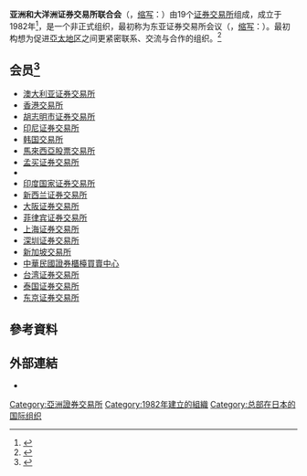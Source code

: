 {{Multiple issues|
{{Primarysources|time=2021-02-06T09:24:24+00:00}}
{{Refimprove|time=2021-02-06T09:24:24+00:00}}
}}
{{Infobox Organisation
| name = 亚洲和大洋洲证券交易所联合会
| headquarters = {{JPN}}[[东京|东京]]
| image = 
| image_border = 
| size = 128px
| abbreviation = AOSEF
| motto = 
| formation = {{start date|1982|}}
| extinction = 
| type = 国际组织
| status = 
| purpose = 加强、促进区域内交易所的交流与合作<ref name="about">{{cite web|url=https://aosef.jimdofree.com/about-aosef-1/declaration/|title=About AOSEF|publisher=AOSEF|accessdate=2021-02-06|dead-url=no}}</ref>
| native_name = Asian and Oceanian Stock Exchanges Federation
| region_served = 
| location = 
| membership = 19
| membership_year = 2021年2月
| leader_title = [[秘书处|秘书处]]
| leader_name = [[日本交易所集團|日本交易所集團]]
| main_organ = 
| parent_organisation = 
| affiliations = 
| num_staff = 30
| num_volunteers = 
| budget = 
| website = {{URL|https://aosef.jimdofree.com/}}
}}
'''亚洲和大洋洲证券交易所联合会'''（{{lang-en|Asian and Oceanian Stock Exchanges Federation}}，[[缩写|缩写]]：{{lang|en|'''AOSEF'''}}）由19个[[证券交易所|证券交易所]]组成，成立于1982年<ref>{{Cite web|title=About AOSEF History|url=https://aosef.jimdofree.com/about-aosef-1/history/|accessdate=2021-02-06|author=|date=|format=|publisher=AOSEF|language=}}</ref>，是一个非正式组织，最初称为东亚证券交易所会议（{{lang-en|East Asian Stock Exchanges Conference}}，[[缩写|缩写]]：{{lang|en|'''EASEC'''}}）。最初构想为促进[[亞太地区|亞太地区]]之间更紧密联系、交流与合作的组织。<ref>{{Cite web|title=About AOSEF|url=https://aosef.jimdofree.com/about-aosef-1/declaration/|accessdate=2021-02-06|author=|date=|format=|publisher=AOSEF|language=}}</ref> 

== 会员<ref>{{Cite web|title=Members Directory List|url=https://aosef.jimdofree.com/members-directory-profiles/members-directory-list/|accessdate=2021-02-06|author=|date=|format=|publisher=AOSEF|language=}}</ref> ==

* [[澳洲證券交易所|澳大利亚证券交易所]]
* [[香港交易所|香港交易所]]
* [[胡志明市證券交易所|胡志明市证券交易所]]
* [[印尼證券交易所|印尼证券交易所]]
* [[韩国交易所|韩国交易所]]
* [[馬來西亞股票交易所|馬來西亞股票交易所]]
* [[孟买证券交易所|孟买证券交易所]]
* {{tsl|en|Mongolian Stock Exchange|蒙古证券交易所}}
* [[印度国家证券交易所|印度国家证券交易所]]
* [[新西兰证券交易所|新西兰证券交易所]]
* [[大阪證券交易所|大阪证券交易所]]
* [[菲律宾证券交易所|菲律宾证券交易所]]
* [[上海证券交易所|上海证券交易所]]
* [[深圳证券交易所|深圳证券交易所]]
* [[新加坡交易所|新加坡交易所]]
* [[中華民國證券櫃檯買賣中心|中華民國證券櫃檯買賣中心]]
* [[臺灣證券交易所|台湾证券交易所]]
* [[泰國證券交易所|泰国证券交易所]]
* [[東京證券交易所|东京证券交易所]]

==參考資料==
{{reflist|30em}}

==外部連結==
*{{official website|https://aosef.jimdofree.com/|亞洲和大洋洲證券交易所聯合會}}



[[Category:亞洲證券交易所|Category:亞洲證券交易所]]
[[Category:1982年建立的組織|Category:1982年建立的組織]]
[[Category:总部在日本的国际组织|Category:总部在日本的国际组织]]